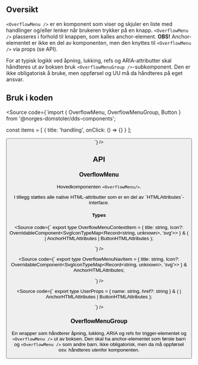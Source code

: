 
<Meta title="Design system/OverflowMenu/API" component={OverflowMenu} />

<ComponentLinkRow
  docsHref="https://design.domstol.no/987b33f71/p/76d235-overflowmenu/b/5650fd"
  figmaHref="https://www.figma.com/file/ewqSDmkgqDQ5PyOsRp4V5b/?node-id=5773%3A159680"
  githubHref="https://github.com/domstolene/designsystem/tree/master/components/src/components/OverflowMenu"
/>

## Oversikt

`<OverflowMenu />` er en komponent som viser og skjuler en liste med handlinger og/eller lenker når brukeren trykker på en knapp. `<OverflowMenu />` plasseres i forhold til knappen, som kalles anchor-element. **OBS!** Anchor-elementet er ikke en del av komponenten, men den knyttes til `<OverflowMenu />` via props (se API).

For at typisk logikk ved åpning, lukking, refs og ARIA-attributter skal håndteres ut av boksen bruk `<OverflowMenuGroup />`-subkomponent. Den er ikke obligatorisk å bruke, men oppførsel og UU må da håndteres på eget ansvar.

## Bruk i koden

<Source code={`import { OverflowMenu, OverflowMenuGroup, Button } from '@norges-domstoler/dds-components';

const items = [
{ title: 'handling', onClick: () => {} }
];

<OverflowMenuGroup>
  <Button label="Åpne meny" />
  <OverflowMenu items={items} />
</OverflowMenuGroup>
`} />

## API

### OverflowMenu

Hovedkomponenten `<OverflowMenu/>`.

<ArgsTable story={PRIMARY_STORY} />
I tillegg støttes alle native HTML-attributter som er en del av `HTMLAttributes<HTMLDivElement>`-interface.

#### Types

<Source code={`
export type OverflowMenuContextItem = {
  title: string,
  Icon?: OverridableComponent<SvgIconTypeMap<Record<string, unknown>, 'svg'>>
} & (
  | AnchorHTMLAttributes<HTMLAnchorElement>
  | ButtonHTMLAttributes<HTMLButtonElement>
);

`} />

<Source code={`
export type OverflowMenuNavItem = {
  title: string,
  Icon?: OverridableComponent<SvgIconTypeMap<Record<string, unknown>, 'svg'>>
} & AnchorHTMLAttributes<HTMLAnchorElement>;

`} />

<Source code={`
export type UserProps = {
  name: string,
  href?: string
} & (
  | AnchorHTMLAttributes<HTMLAnchorElement>
  | ButtonHTMLAttributes<HTMLButtonElement>
);

`} />

### OverflowMenuGroup

En wrapper som håndterer åpning, lukking, ARIA og refs for trigger-elementet og `<OverflowMenu />` ut av boksen. Den skal ha anchor-elementet som første barn og `<OverflowMenu />` som andre barn. Ikke obligatorisk, men da må oppførsel osv. håndteres utenfor komponenten.

<ArgsTable of={OverflowMenuGroup} />
